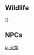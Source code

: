 {{Disambiguation}}
==Wildlife==
{{column|2|
{{Items by Category List|Dogs{{!}}Poodles|type=Wildlife}}
}}

==NPCs==
{{column|2|
{{Pages by Category List|Dog NPCs}}
}}

[[ja:犬類]]